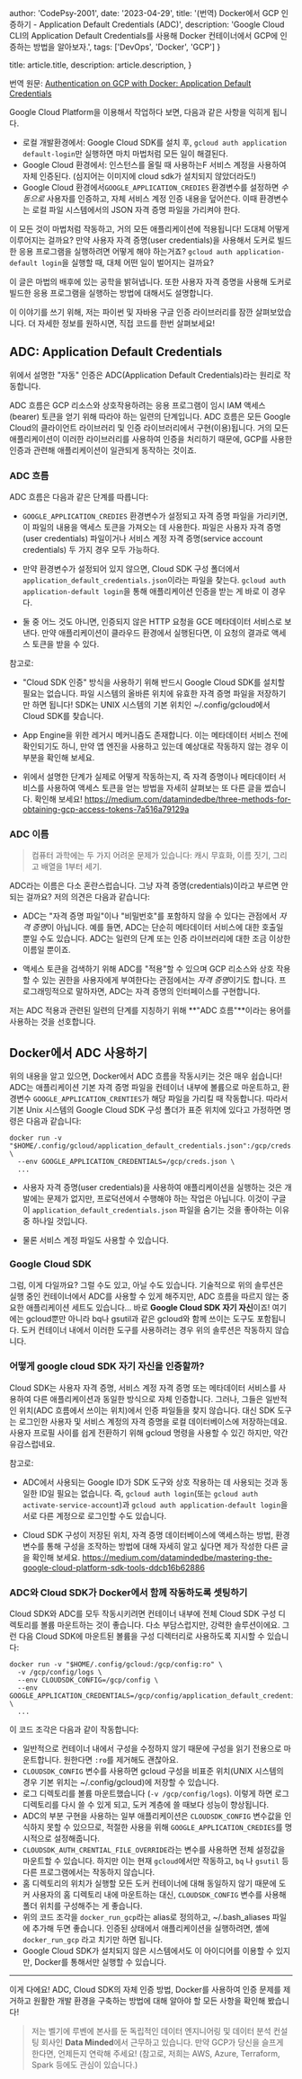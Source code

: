 
  author: 'CodePsy-2001',
  date: '2023-04-29',
  title: '(번역) Docker에서 GCP 인증하기 - Application Default Credentials (ADC)',
  description: 'Google Cloud CLI의 Application Default Credentials를 사용해 Docker 컨테이너에서 GCP에 인증하는 방법을 알아보자.',
  tags: ['DevOps', 'Docker', 'GCP']
}

  title: article.title,
  description: article.description,
}


번역 원문: [Authentication on GCP with Docker: Application Default Credentials](https://medium.com/datamindedbe/application-default-credentials-477879e31cb5)

Google Cloud Platform을 이용해서 작업하다 보면, 다음과 같은 사항을 익히게 됩니다.

- 로컬 개발환경에서: Google Cloud SDK를 설치 후, `gcloud auth application default-login`만 실행하면 마치 마법처럼 모든 일이 해결된다.
- Google Cloud 환경에서: 인스턴스를 올릴 때 사용하는F 서비스 계정을 사용하여 자체 인증된다. (심지어는 이미지에 cloud sdk가 설치되지 않았더라도!)
- Google Cloud 환경에서`GOOGLE_APPLICATION_CREDIES` 환경변수를 설정하면 *수동으로* 사용자를 인증하고, 자체 서비스 계정 인증 내용을 덮어쓴다. 이때 환경변수는 로컬 파일 시스템에서의 JSON 자격 증명 파일을 가리켜야 한다.

이 모든 것이 마법처럼 작동하고, 거의 모든 애플리케이션에 적용됩니다! 도대체 어떻게 이루어지는 걸까요? 만약 사용자 자격 증명(user credentials)을 사용해서 도커로 빌드한 응용 프로그램을 실행하려면 어떻게 해야 하는거죠? `gcloud auth application-default login`을 실행할 때, 대체 어떤 일이 벌어지는 걸까요?

이 글은 마법의 배후에 있는 공학을 밝혀냅니다. 또한 사용자 자격 증명을 사용해 도커로 빌드한 응용 프로그램을 실행하는 방법에 대해서도 설명합니다.

이 이야기를 쓰기 위해, 저는 파이썬 및 자바용 구글 인증 라이브러리를 잠깐 살펴보았습니다. 더 자세한 정보를 원하시면, 직접 코드를 한번 살펴보세요!

## ADC: Application Default Credentials
위에서 설명한 "자동" 인증은 ADC(Application Default Credentials)라는 원리로 작동합니다.

ADC 흐름은 GCP 리소스와 상호작용하려는 응용 프로그램이 임시 IAM 액세스(bearer) 토큰을 얻기 위해 따라야 하는 일련의 단계입니다. ADC 흐름은 모든 Google Cloud의 클라이언트 라이브러리 및 인증 라이브러리에서 구현(이용)됩니다. 거의 모든 애플리케이션이 이러한 라이브러리를 사용하여 인증을 처리하기 때문에, GCP를 사용한 인증과 관련해 애플리케이션이 일관되게 동작하는 것이죠.

### ADC 흐름
ADC 흐름은 다음과 같은 단계를 따릅니다:

- `GOOGLE_APPLICATION_CREDIES` 환경변수가 설정되고 자격 증명 파일을 가리키면, 이 파일의 내용을 액세스 토큰을 가져오는 데 사용한다. 파일은 사용자 자격 증명(user credentials) 파일이거나 서비스 계정 자격 증명(service account credentials) 두 가지 경우 모두 가능하다.

- 만약 환경변수가 설정되어 있지 않으면, Cloud SDK 구성 폴더에서 `application_default_credentials.json`이라는 파일을 찾는다. `gcloud auth application-default login`을 통해 애플리케이션 인증을 받는 게 바로 이 경우다.

- 둘 중 어느 것도 아니면, 인증되지 않은 HTTP 요청을 GCE 메타데이터 서비스로 보낸다. 만약 애플리케이션이 클라우드 환경에서 실행된다면, 이 요청의 결과로 액세스 토큰을 받을 수 있다.

참고로:

- "Cloud SDK 인증" 방식을 사용하기 위해 반드시 Google Cloud SDK를 설치할 필요는 없습니다. 파일 시스템의 올바른 위치에 유효한 자격 증명 파일을 저장하기만 하면 됩니다! SDK는 UNIX 시스템의 기본 위치인 ~/.config/gcloud에서 Cloud SDK를 찾습니다.

- App Engine을 위한 레거시 메커니즘도 존재합니다. 이는 메타데이터 서비스 전에 확인되기도 하니, 만약 앱 엔진을 사용하고 있는데 예상대로 작동하지 않는 경우 이 부분을 확인해 보세요.

- 위에서 설명한 단계가 실제로 어떻게 작동하는지, 즉 자격 증명이나 메타데이터 서비스를 사용하여 액세스 토큰을 얻는 방법을 자세히 살펴보는 또 다른 글을 썼습니다. 확인해 보세요! https://medium.com/datamindedbe/three-methods-for-obtaining-gcp-access-tokens-7a516a79129a

### ADC 이름

> 컴퓨터 과학에는 두 가지 어려운 문제가 있습니다:
캐시 무효화, 이름 짓기, 그리고 배열을 1부터 세기.

ADC라는 이름은 다소 혼란스럽습니다. 그냥 자격 증명(credentials)이라고 부르면 안 되는 걸까요? 저의 의견은 다음과 같습니다:

- ADC는 "자격 증명 파일"이나 "비밀번호"를 포함하지 않을 수 있다는 관점에서 *자격 증명*이 아닙니다. 예를 들면, ADC는 단순히 메타데이터 서비스에 대한 호출일 뿐일 수도 있습니다. ADC는 일련의 단계 또는 인증 라이브러리에 대한 조금 이상한 이름일 뿐이죠.

- 액세스 토큰을 검색하기 위해 ADC를 "적용"할 수 있으며 GCP 리소스와 상호 작용할 수 있는 권한을 사용자에게 부여한다는 관점에서는 *자격 증명*이기도 합니다. 프로그래밍적으로 말하자면, ADC는 자격 증명의 인터페이스를 구현합니다.

저는 ADC 적용과 관련된 일련의 단계를 지칭하기 위해 **"ADC 흐름"**이라는 용어를 사용하는 것을 선호합니다.

## Docker에서 ADC 사용하기

위의 내용을 알고 있으면, Docker에서 ADC 흐름을 작동시키는 것은 매우 쉽습니다! ADC는 애플리케이션 기본 자격 증명 파일을 컨테이너 내부에 볼륨으로 마운트하고, 환경변수 `GOOGLE_APPLICATION_CRENTIES`가 해당 파일을 가리킬 때 작동합니다. 따라서 기본 Unix 시스템의 Google Cloud SDK 구성 폴더가 표준 위치에 있다고 가정하면 명령은 다음과 같습니다:

```shell
docker run -v "$HOME/.config/gcloud/application_default_credentials.json":/gcp/creds.json:ro \
  --env GOOGLE_APPLICATION_CREDENTIALS=/gcp/creds.json \
  ...
```
- 사용자 자격 증명(user credentials)을 사용하여 애플리케이션을 실행하는 것은 개발에는 문제가 없지만, 프로덕션에서 수행해야 하는 작업은 아닙니다. 이것이 구글이 `application_default_credentials.json` 파일을 숨기는 것을 좋아하는 이유 중 하나일 것입니다.

- 물론 서비스 계정 파일도 사용할 수 있습니다.

### Google Cloud SDK

그럼, 이게 다일까요? 그럴 수도 있고, 아닐 수도 있습니다. 기술적으로 위의 솔루션은 실행 중인 컨테이너에서 ADC를 사용할 수 있게 해주지만, ADC 흐름을 따르지 않는 중요한 애플리케이션 세트도 있습니다... 바로 **Google Cloud SDK 자기 자신**이죠! 여기에는 gcloud뿐만 아니라 bq나 gsutil과 같은 gcloud와 함께 쓰이는 도구도 포함됩니다. 도커 컨테이너 내에서 이러한 도구를 사용하려는 경우 위의 솔루션은 작동하지 않습니다.

### 어떻게 google cloud SDK 자기 자신을 인증할까?

Cloud SDK는 사용자 자격 증명, 서비스 계정 자격 증명 또는 메타데이터 서비스를 사용하여 다른 애플리케이션과 동일한 방식으로 자체 인증합니다. 그러나, 그들은 일반적인 위치(ADC 흐름에서 쓰이는 위치)에서 인증 파일들을 찾지 않습니다. 대신 SDK 도구는 로그인한 사용자 및 서비스 계정의 자격 증명을 로컬 데이터베이스에 저장하는데요. 사용자 프로필 사이를 쉽게 전환하기 위해 gcloud 명령을 사용할 수 있긴 하지만, 약간 유감스럽네요.

참고로:

- ADC에서 사용되는 Google ID가 SDK 도구와 상호 작용하는 데 사용되는 것과 동일한 ID일 필요는 없습니다. 즉, `gcloud auth login`(또는 `gcloud auth activate-service-account`)과 `gcloud auth application-default login`을 서로 다른 계정으로 로그인할 수도 있습니다.

- Cloud SDK 구성이 저장된 위치, 자격 증명 데이터베이스에 액세스하는 방법, 환경 변수를 통해 구성을 조작하는 방법에 대해 자세히 알고 싶다면 제가 작성한 다른 글을 확인해 보세요. https://medium.com/datamindedbe/mastering-the-google-cloud-platform-sdk-tools-ddcb16b62886

### ADC와 Cloud SDK가 Docker에서 함께 작동하도록 셋팅하기

Cloud SDK와 ADC를 모두 작동시키려면 컨테이너 내부에 전체 Cloud SDK 구성 디렉토리를 볼륨 마운트하는 것이 좋습니다. 다소 부담스럽지만, 강력한 솔루션이에요. 그런 다음 Cloud SDK에 마운트된 볼륨을 구성 디렉터리로 사용하도록 지시할 수 있습니다:

```shell
docker run -v "$HOME/.config/gcloud:/gcp/config:ro" \
  -v /gcp/config/logs \
  --env CLOUDSDK_CONFIG=/gcp/config \
  --env GOOGLE_APPLICATION_CREDENTIALS=/gcp/config/application_default_credentials.json \
  ...
```

이 코드 조각은 다음과 같이 작동합니다:

- 일반적으로 컨테이너 내에서 구성을 수정하지 않기 때문에 구성을 읽기 전용으로 마운트합니다. 원한다면 `:ro`를 제거해도 괜찮아요.
- `CLOUDSDK_CONFIG` 변수를 사용하면 gcloud 구성을 비표준 위치(UNIX 시스템의 경우 기본 위치는 ~/.config/gcloud)에 저장할 수 있습니다.
- 로그 디렉토리를 볼륨 마운트했습니다 (`-v /gcp/config/logs`). 이렇게 하면 로그 디렉토리를 다시 쓸 수 있게 되고, 도커 계층에 쓸 때보다 성능이 향상됩니다.
- ADC의 부분 구현을 사용하는 일부 애플리케이션은 `CLOUDSDK_CONFIG` 변수값을 인식하지 못할 수 있으므로, 적절한 사용을 위해 `GOOGLE_APPLICATION_CREDIES`를 명시적으로 설정해줍니다.
- `CLOUDSDK_AUTH_CRENTIAL_FILE_OVERRIDE`라는 변수를 사용하면 전체 설정값을 마운트할 수 있습니다. 하지만 이는 현재 `gcloud`에서만 작동하고, `bq` 나 `gsutil` 등 다른 프로그램에서는 작동하지 않습니다.
- 홈 디렉토리의 위치가 실행할 모든 도커 컨테이너에 대해 동일하지 않기 때문에 도커 사용자의 홈 디렉토리 내에 마운트하는 대신, `CLOUDSDK_CONFIG` 변수를 사용해 폴더 위치를 구성해주는 게 좋습니다.
- 위의 코드 조각을 `docker_run_gcp`라는 alias로 정의하고, ~/.bash_aliases 파일에 추가해 두면 좋습니다. 인증된 상태에서 애플리케이션을 실행하려면, 셸에 `docker_run_gcp` 라고 치기만 하면 됩니다.
- Google Cloud SDK가 설치되지 않은 시스템에서도 이 아이디어를 이용할 수 있지만, Docker를 통해서만 실행할 수 있습니다.

---

이게 다에요! ADC, Cloud SDK의 자체 인증 방법, Docker를 사용하여 인증 문제를 제거하고 원활한 개발 환경을 구축하는 방법에 대해 알아야 할 모든 사항을 확인해 봤습니다!

> 저는 벨기에 루벤에 본사를 둔 독립적인 데이터 엔지니어링 및 데이터 분석 컨설팅 회사인 **Data Minded**에서 근무하고 있습니다. 만약 GCP가 당신을 슬프게 한다면, 언제든지 연락해 주세요! (참고로, 저희는 AWS, Azure, Terraform, Spark 등에도 관심이 있습니다.)

